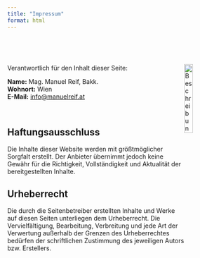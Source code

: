 ```yaml
---
title: "Impressum"
format: html
---
```


<br>

<br>

<img src="media/impr.webp" alt="Beschreibung" style="float: right; width: 20%;">


Verantwortlich für den Inhalt dieser Seite:


**Name:** Mag. Manuel Reif, Bakk. <br>
**Wohnort:** Wien <br>
**E-Mail:** [info@manuelreif.at](mailto:info@manuelreif.at) <br>

<br>

## Haftungsausschluss

Die Inhalte dieser Website werden mit größtmöglicher Sorgfalt erstellt. Der Anbieter übernimmt jedoch keine Gewähr für die Richtigkeit, Vollständigkeit und Aktualität der bereitgestellten Inhalte.

## Urheberrecht

Die durch die Seitenbetreiber erstellten Inhalte und Werke auf diesen Seiten unterliegen dem Urheberrecht. Die Vervielfältigung, Bearbeitung, Verbreitung und jede Art der Verwertung außerhalb der Grenzen des Urheberrechtes bedürfen der schriftlichen Zustimmung des jeweiligen Autors bzw. Erstellers.


